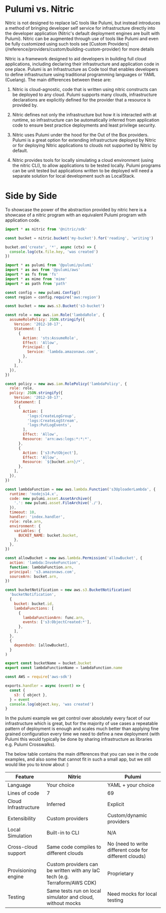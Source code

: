 
# Pulumi vs. Nitric

<Note>
  Nitric is not designed to replace IaC tools like Pulumi, but instead
  introduces a method of bringing developer self service for infrastructure
  directly into the developer application (Nitric's default deployment engines
  are built with Pulumi). Nitric can be augmented through use of tools like
  Pulumi and even be fully customized using such tools see [Custom
  Providers](/reference/providers/custom/building-custom-provider) for more
  details
</Note>

Nitric is a framework designed to aid developers in building full cloud applications, including declaring their infrastructure and application code in one place. Pulumi is an Infrastructure as Code tool that enables developers to define infrastructure using traditional programming languages or YAML (Cuelang). The main differences between these are:

1. Nitric is cloud-agnostic, code that is written using nitric constructs can be deployed to any cloud. Pulumi supports many clouds, infrastructure declarations are explicitly defined for the provider that a resource is provided by.

1. Nitric defines not only the infrastructure but how it is interacted with at runtime, so infrastructure can be automatically inferred from application code to ensure best practice deployments and least privilege security.

1. Nitric uses Pulumi under the hood for the Out of the Box providers. Pulumi is a great option for extending infrastructure deployed by Nitric or for deploying Nitric applications to clouds not supported by Nitric by default.

1. Nitric provides tools for locally simulating a cloud environment (using the nitric CLI), to allow applications to be tested locally. Pulumi programs can be unit tested but applications written to be deployed will need a separate solution for local development such as LocalStack.

# Side by Side

To showcase the power of the abstraction provided by nitric here is a showcase of a nitric program with an equivalent Pulumi program with application code.

<CodeGroup compare>

```javascript {{title: 'Nitric', label: 'handle.ts' }}
import * as nitric from '@nitric/sdk'

const bucket = nitric.bucket('my-bucket').for('reading', 'writing')

bucket.on('create', '*', async (ctx) => {
  console.log(ctx.file.key, 'was created')
})
```

```javascript {{title: 'Pulumi', label: 'lib/handle-stack.ts'}}
import * as pulumi from '@pulumi/pulumi'
import * as aws from '@pulumi/aws'
import * as fs from 'fs'
import * as mime from 'mime'
import * as path from 'path'

const config = new pulumi.Config()
const region = config.require('aws:region')

const bucket = new aws.s3.Bucket('s3-bucket')

const role = new aws.iam.Role('lambdaRole', {
  assumeRolePolicy: JSON.stringify({
    Version: '2012-10-17',
    Statement: [
      {
        Action: 'sts:AssumeRole',
        Effect: 'Allow',
        Principal: {
          Service: 'lambda.amazonaws.com',
        },
      },
    ],
  }),
})

const policy = new aws.iam.RolePolicy('lambdaPolicy', {
  role: role,
  policy: JSON.stringify({
    Version: '2012-10-17',
    Statement: [
      {
        Action: [
          'logs:CreateLogGroup',
          'logs:CreateLogStream',
          'logs:PutLogEvents',
        ],
        Effect: 'Allow',
        Resource: 'arn:aws:logs:*:*:*',
      },
      {
        Action: ['s3:PutObject'],
        Effect: 'Allow',
        Resource: `${bucket.arn}/*`,
      },
    ],
  }),
})

const lambdaFunction = new aws.lambda.Function('s3UploaderLambda', {
  runtime: 'nodejs14.x',
  code: new pulumi.asset.AssetArchive({
    '.': new pulumi.asset.FileArchive('./'),
  }),
  timeout: 10,
  handler: 'index.handler',
  role: role.arn,
  environment: {
    variables: {
      BUCKET_NAME: bucket.bucket,
    },
  },
})

const allowBucket = new aws.lambda.Permission('allowBucket', {
  action: 'lambda:InvokeFunction',
  function: lambdaFunction.arn,
  principal: 's3.amazonaws.com',
  sourceArn: bucket.arn,
})

const bucketNotification = new aws.s3.BucketNotification(
  'bucketNotification',
  {
    bucket: bucket.id,
    lambdaFunctions: [
      {
        lambdaFunctionArn: func.arn,
        events: ['s3:ObjectCreated:*'],
      },
    ],
  },
  {
    dependsOn: [allowBucket],
  }
)

export const bucketName = bucket.bucket
export const lambdaFunctionName = lambdaFunction.name
```

```javascript {{title: 'Pulumi', label: 'src/index.js'}}
const AWS = require('aws-sdk')

exports.handler = async (event) => {
  const {
    s3: { object },
  } = event
  console.log(object.key, 'was created')
}
```

</CodeGroup>

<Note>
  In the pulumi example we get control over absolutely every facet of our
  infrastructure which is great, but for the majority of use cases a repeatable
  pattern of deployment is enough and scales much better than applying fine
  grained configuration every time we need to define a new deployment (with
  Pulumi this would typically be done by sharing infrastructure as libraries
  e.g. Pulumi Crosswalks).
</Note>

The below table contains the main differences that you can see in the code examples, and also some that cannot fit in such a small app, but we still would like you to know about :)

| Feature              | Nitric                                                                     | Pulumi                                                 |
| -------------------- | -------------------------------------------------------------------------- | ------------------------------------------------------ |
| Language             | Your choice                                                                | YAML + your choice                                     |
| Lines of code        | 7                                                                          | 69                                                     |
| Cloud Infrastructure | Inferred                                                                   | Explicit                                               |
| Extensibility        | Custom providers                                                           | Custom/dynamic providers                               |
| Local Simulation     | Built-in to CLI                                                            | N/A                                                    |
| Cross-cloud support  | Same code compiles to different clouds                                     | No (need to write different code for different clouds) |
| Provisioning engine  | Custom providers can be written with any IaC tech (e.g. Terraform/AWS CDK) | Proprietary                                            |
| Testing              | Same tests run on local simulator and cloud, without mocks                 | Need mocks for local testing                           |
